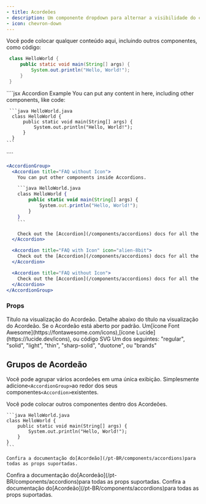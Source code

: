 ```yaml
---
- title: Acordeões
- description: Um componente dropdown para alternar a visibilidade do conteúdo
- icon: chevron-down
---
```


<Accordion title="Eu sou um Acordeão.">
  Você pode colocar qualquer conteúdo aqui, incluindo outros componentes, como código:

  ```java HelloWorld.java
   class HelloWorld {
       public static void main(String[] args) {
           System.out.println("Hello, World!");
       }
   }
  ```
</Accordion>

<RequestExample>
  ````jsx Accordion Example
  <Accordion title="I am an Accordion.">
    You can put any content in here, including other components, like code:

     ```java HelloWorld.java
      class HelloWorld {
          public static void main(String[] args) {
              System.out.println("Hello, World!");
          }
      }
    ```
  </Accordion>
  ````

  ````jsx Accordion Group Example
  <AccordionGroup>
    <Accordion title="FAQ without Icon">
      You can put other components inside Accordions.

      ```java HelloWorld.java
      class HelloWorld {
          public static void main(String[] args) {
              System.out.println("Hello, World!");
          }
      }
      ```

      Check out the [Accordion](/components/accordions) docs for all the supported props.
    </Accordion>

    <Accordion title="FAQ with Icon" icon="alien-8bit">
      Check out the [Accordion](/components/accordions) docs for all the supported props.
    </Accordion>

    <Accordion title="FAQ without Icon">
      Check out the [Accordion](/components/accordions) docs for all the supported props.
    </Accordion>
  </AccordionGroup>
  ````
</RequestExample>

### Props

<ResponseField name="title" type="string" required>
  Título na visualização do Acordeão.
</ResponseField>

<ResponseField name="description" type="string">
  Detalhe abaixo do título na visualização do Acordeão.
</ResponseField>

<ResponseField name="defaultOpen" type="boolean" default="false">
  Se o Acordeão está aberto por padrão.
</ResponseField>

<ResponseField name="icon" type="string or svg">
  Um[ícone Font Awesome](https://fontawesome.com/icons),[ícone
  Lucide](https://lucide.dev/icons), ou código SVG
</ResponseField>

<ResponseField name="iconType" type="string">
  Um dos seguintes: "regular", "solid", "light", "thin", "sharp-solid", "duotone", ou
  "brands"
</ResponseField>

## Grupos de Acordeão

Você pode agrupar vários acordeões em uma única exibição. Simplesmente adicione`<AccordionGroup>`ao redor dos seus componentes`<Accordion>`existentes.

<AccordionGroup>
  <Accordion title="FAQ sem Ícone">
    Você pode colocar outros componentes dentro dos Acordeões.

    ```java HelloWorld.java
    class HelloWorld {
        public static void main(String[] args) {
            System.out.println("Hello, World!");
        }
    }
    ```

    Confira a documentação do[Acordeão](/pt-BR/components/accordions)para todas as props suportadas.
  </Accordion>

  <Accordion title="FAQ com Ícone" icon="bot">
    Confira a documentação do[Acordeão](/pt-BR/components/accordions)para todas as props suportadas.
  </Accordion>

  <Accordion title="FAQ sem Ícone">
    Confira a documentação do[Acordeão](/pt-BR/components/accordions)para todas as props suportadas.
  </Accordion>
</AccordionGroup>

